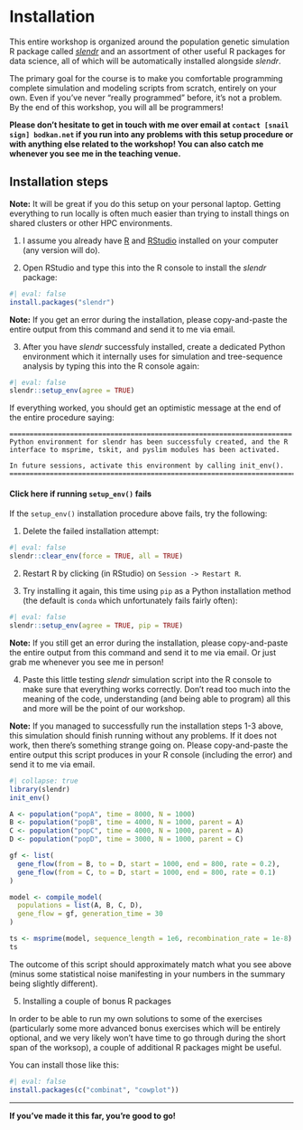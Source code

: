 # Installation

This entire workshop is organized around the population genetic simulation R
package called [_slendr_](https://slendr.net) and an assortment of other
useful R packages for data science, all of which will be automatically
installed alongside _slendr_.

The primary goal for the course is to make you comfortable programming complete
simulation and modeling scripts from scratch, entirely on your own. Even if you've
never "really programmed" before, it's not a problem. By the end of this
workshop, you will all be programmers!

**Please don't hesitate to get in touch with me over email at
`contact [snail sign] bodkan.net` if you run into any problems with this
setup procedure or with anything else related to the workshop! You can also
catch me whenever you see me in the teaching venue.**


## Installation steps

::: {.aside}
**Note:** It will be great if you do this setup on your personal laptop.
Getting everything to run locally is often much easier than trying to
install things on shared clusters or other HPC environments.
:::

1. I assume you already have [R](https://www.r-project.org) and
[RStudio](https://posit.co/download/rstudio-desktop/) installed on your computer
(any version will do).

2. Open RStudio and type this into the R console to install the _slendr_ package:

```r
#| eval: false
install.packages("slendr")
```

::: {.aside}
**Note:** If you get an error during the installation, please copy-and-paste the
entire output from this command and send it to me via email.
:::

3. After you have _slendr_ successfuly installed, create a dedicated Python
environment which it internally uses for simulation and tree-sequence analysis
by typing this into the R console again:

```r
#| eval: false
slendr::setup_env(agree = TRUE)
```

If everything worked, you should get an optimistic message at the end of the
entire procedure saying:

```         
======================================================================
Python environment for slendr has been successfuly created, and the R
interface to msprime, tskit, and pyslim modules has been activated.

In future sessions, activate this environment by calling init_env().
=======================================================================
```

::: {.callout-warning collapse="true"}
#### Click here if running `setup_env()` fails

If the `setup_env()` installation procedure above fails, try the following:

1. Delete the failed installation attempt:

```r
#| eval: false
slendr::clear_env(force = TRUE, all = TRUE)
```

2. Restart R by clicking (in RStudio) on `Session -> Restart R`.

3. Try installing it again, this time using `pip` as a Python installation method
(the default is `conda` which unfortunately fails fairly often):

```r
#| eval: false
slendr::setup_env(agree = TRUE, pip = TRUE)
```

::: {.aside}
**Note:** If you still get an error during the installation, please copy-and-paste
the entire output from this command and send it to me via email. Or just grab
me whenever you see me in person!
:::

:::




4. Paste this little testing _slendr_ simulation script into the R console to make
sure that everything works correctly. Don't read too much into the meaning of the
code, understanding (and being able to program) all this and more will be the point
of our workshop.

::: {.aside}
**Note:** If you managed to successfully run the installation steps 1-3
above, this simulation should finish running without any problems. If it does not work,
then there's something strange going on. Please copy-and-paste the entire output this
script produces in your R console (including the error) and send it to me via email.
:::

```r
#| collapse: true
library(slendr)
init_env()

A <- population("popA", time = 8000, N = 1000)
B <- population("popB", time = 4000, N = 1000, parent = A)
C <- population("popC", time = 4000, N = 1000, parent = A)
D <- population("popD", time = 3000, N = 1000, parent = C)

gf <- list(
  gene_flow(from = B, to = D, start = 1000, end = 800, rate = 0.2),
  gene_flow(from = C, to = D, start = 1000, end = 800, rate = 0.1)
)

model <- compile_model(
  populations = list(A, B, C, D),
  gene_flow = gf, generation_time = 30
)

ts <- msprime(model, sequence_length = 1e6, recombination_rate = 1e-8)
ts
```

The outcome of this script should approximately match what you see above (minus some
statistical noise manifesting in your numbers in the summary being slightly different).


5. Installing a couple of bonus R packages

In order to be able to run my own solutions to some of the exercises (particularly
some more advanced bonus exercises which will be entirely optional, and we very
likely won't have time to go through during the short span of the worksop), a
couple of additional R packages might be useful.

You can install those like this:

```r
#| eval: false
install.packages(c("combinat", "cowplot"))
```

---

**If you've made it this far, you're good to go!**
